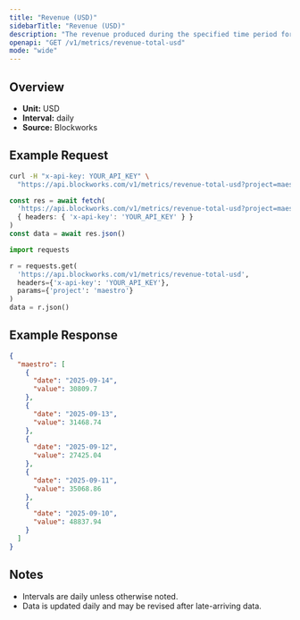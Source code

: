 ```yaml
---
title: "Revenue (USD)"
sidebarTitle: "Revenue (USD)"
description: "The revenue produced during the specified time period for given project."
openapi: "GET /v1/metrics/revenue-total-usd"
mode: "wide"
---
```


## Overview

- **Unit:** USD
- **Interval:** daily
- **Source:** Blockworks

## Example Request

<CodeGroup>

```bash cURL
curl -H "x-api-key: YOUR_API_KEY" \
  "https://api.blockworks.com/v1/metrics/revenue-total-usd?project=maestro"
```

```typescript TypeScript
const res = await fetch(
  'https://api.blockworks.com/v1/metrics/revenue-total-usd?project=maestro',
  { headers: { 'x-api-key': 'YOUR_API_KEY' } }
)
const data = await res.json()
```

```python Python
import requests

r = requests.get(
  'https://api.blockworks.com/v1/metrics/revenue-total-usd',
  headers={'x-api-key': 'YOUR_API_KEY'},
  params={'project': 'maestro'}
)
data = r.json()
```

</CodeGroup>

## Example Response

```json
{
  "maestro": [
    {
      "date": "2025-09-14",
      "value": 30809.7
    },
    {
      "date": "2025-09-13",
      "value": 31468.74
    },
    {
      "date": "2025-09-12",
      "value": 27425.04
    },
    {
      "date": "2025-09-11",
      "value": 35068.86
    },
    {
      "date": "2025-09-10",
      "value": 48837.94
    }
  ]
}
```

## Notes
- Intervals are daily unless otherwise noted.
- Data is updated daily and may be revised after late-arriving data.